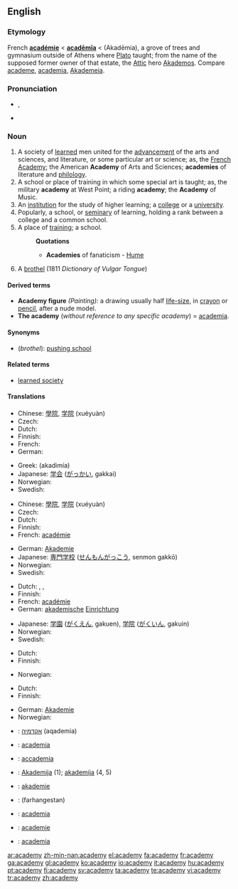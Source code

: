 ==English==

{{wikipedia}}

===Etymology===
French '''[[académie]]''' < {{L.}} '''[[academia|acadēmīa]]''' < {{AGr.}} '''{{polytonic|[[Ἀκαδήμια]]}}''' (Akadēmia), a grove of trees and gymnasium outside of Athens where [[w:Plato|Plato]] taught; from the name of the supposed former owner of that estate, the [[w:Attica|Attic]] hero [[w:Akademos|Akademos]]. Compare [[academe]], [[academia]], [[Akademeia]].

===Pronunciation===
*{{IPA|/əˈkædəmi/}}, {{SAMPA|/@"k{d@mi/}}
*{{audio|en-us-academy.ogg|Audio (US)}}

===Noun===
{{en-noun|academ|ies}}

# A society of [[learned]] men united for the [[advancement]] of the arts and sciences, and literature, or some particular art or science; as, the [[French Academy]]; the American '''Academy''' of Arts and Sciences; '''academies''' of literature and [[philology]].
# A school or place of training in which some special art is taught; as, the military '''academy''' at West Point; a riding '''academy'''; the '''Academy''' of Music.
# An [[institution]] for the study of higher learning; a [[college]] or a [[university]].
# Popularly, a school, or [[seminary]] of learning, holding a rank between a college and a common school.
# A place of [[training]]; a school.
#:'''Quotations'''
#:*'''Academies''' of fanaticism - [[Hume]]
# {{1811}} A [[brothel]] (1811 ''Dictionary of Vulgar Tongue'') <!-- Does this deserve to be mentioned at all or is it just a curiosity? -->

====Derived terms====
*'''Academy figure''' ''(Painting):'' a drawing usually half [[life-size]], in [[crayon]] or [[pencil]], after a nude model.
*'''The academy''' (''without reference to any specific academy'') = [[academia]].

====Synonyms====
* (''brothel''): [[pushing school]]

====Related terms====
* [[learned society]]

====Translations====
{{trans-top|learned society}}
* Chinese: [[學院]], [[学院]] (xuéyuàn)
* Czech: {{t-|cs|akademie|f}}
* Dutch: {{t+|nl|academie|f}}
* Finnish: {{t-|fi|akatemia}}
* French: {{t+|fr|académie|f}}
* German: {{t+|de|Akademie|f}}
{{trans-mid}}
* Greek: {{t|el|ακαδημία|f|sc=Grek}} (akadimía)
* Japanese: [[学会]] ([[がっかい]], gakkai)
* Norwegian: {{t+|no|akademi|n}}
* Swedish: {{t-|sv|akademi|c}}
{{trans-bottom}}

{{trans-top|specialized school}}
* Chinese: [[學院]], [[学院]] (xuéyuàn)
* Czech: {{t-|cs|akademie|f}}
* Dutch: {{t+|nl|academie|f}}
* Finnish: {{t-|fi|akatemia}}
* French: [[académie]] {{f}}
{{trans-mid}}
* German: [[Akademie]] {{f}}
* Japanese: [[専門学校]] ([[せんもんがっこう]], senmon gakkō)
* Norwegian: {{t+|no|akademi|n}}
* Swedish: {{t-|sv|akademi|c}}
{{trans-bottom}}

{{trans-top|college or university}}
* Dutch: {{t+|nl|academie|f}}, {{t+|nl|universiteit}}, {{t+|nl|college}}
* Finnish: {{t+|fi|yliopisto}}
* French: [[académie]] {{f}}
* German: [[akademisch]]e [[Einrichtung]] {{f}}
{{trans-mid}}
* Japanese: [[学園]] ([[がくえん]], gakuen), [[学院]] ([[がくいん]], gakuin)
* Norwegian: {{t+|no|akademi|n}}
* Swedish: {{t-|sv|akademi|c}}
{{trans-bottom}}

{{trans-top|seminary}}
* Dutch: {{t+|nl|academie|f}}
* Finnish: {{t-|fi|seminaari}}
{{trans-mid}}
* Norwegian: {{t+|no|akademi|n}}
{{trans-bottom}}

{{trans-top|place of training, school}}
* Dutch: {{t+|nl|academie|f}}
* Finnish: {{t-|fi|akatemia}}
{{trans-mid}}
* German: [[Akademie]] {{f}}
* Norwegian: {{t+|no|akademi|n}}
{{trans-bottom}}

{{checktrans}}
{{trans-top|translations to be checked}}
*{{ttbc|Hebrew}}: [[אקדמיה]] (aqademia) {{f}}
*{{ttbc|Interlingua}}: [[academia]]
*{{ttbc|Italian}}: [[accademia]] {{f}}
*{{ttbc|Lithuanian}}: [[Akademija]] {{f}} (1); [[akademija]] {{f}} (4, 5)
{{trans-mid}}
*{{ttbc|Novial}}: [[akademie]]
*{{ttbc|Persian}}: {{fa-Arab|[[فرهنگستان]]}} (farhangestan)
*{{ttbc|Portuguese}}: [[academia]] {{f}}
*{{ttbc|Romanian}}: [[academie]] {{f}}
*{{ttbc|Spanish}}: [[academia]] {{f}}
{{trans-bottom}}

[[ar:academy]]
[[zh-min-nan:academy]]
[[el:academy]]
[[fa:academy]]
[[fr:academy]]
[[ga:academy]]
[[gl:academy]]
[[ko:academy]]
[[io:academy]]
[[it:academy]]
[[hu:academy]]
[[pt:academy]]
[[fi:academy]]
[[sv:academy]]
[[ta:academy]]
[[te:academy]]
[[vi:academy]]
[[tr:academy]]
[[zh:academy]]